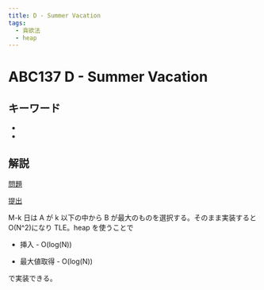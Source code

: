 ```yaml
---
title: D - Summer Vacation
tags:
  - 貪欲法
  - heap
---
```


# ABC137 D - Summer Vacation

## キーワード


- <Tag tag="貪欲法" />
- <Tag tag="heap" />

## 解説

[問題](https://atcoder.jp/contests/abc137/tasks/abc137_d)

[提出](https://atcoder.jp/contests/abc137/submissions/42823073)

M-k 日は A が k 以下の中から B が最大のものを選択する。そのまま実装すると O(N^2)になり TLE。heap を使うことで

- 挿入 - O(log(N))

- 最大値取得 - O(log(N))

で実装できる。
